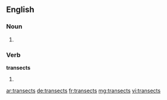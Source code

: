 
==English==

===Noun===
{{head|en}}

# {{plural of|transect}}

===Verb===
'''transects'''

# {{en-third-person singular of|transect}}

[[ar:transects]]
[[de:transects]]
[[fr:transects]]
[[mg:transects]]
[[vi:transects]]